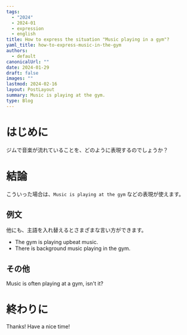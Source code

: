 ```yaml
---
tags:
  - "2024"
  - 2024-01
  - expression
  - english
title: How to express the situation "Music playing in a gym"?
yaml_title: how-to-express-music-in-the-gym
authors:
  - default
canonicalUrl: ""
date: 2024-01-29
draft: false
images: ""
lastmod: 2024-02-16
layout: PostLayout
summary: Music is playing at the gym.
type: Blog
---
```


# はじめに

ジムで音楽が流れていることを、どのように表現するのでしょうか？

# 結論

こういった場合は、`Music is playing at the gym` などの表現が使えます。

## 例文

他にも、主語を入れ替えるとさまざまな言い方ができます。

- The gym is playing upbeat music.
- There is background music playing in the gym.

## その他

Music is often playing at a gym, isn't it?

# 終わりに

Thanks!
Have a nice time!
